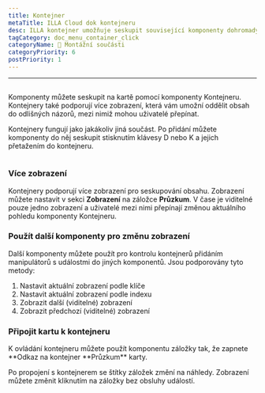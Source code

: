 ```yaml
---
title: Kontejner
metaTitle: ILLA Cloud dok kontejneru
desc: ILLA kontejner umožňuje seskupit související komponenty dohromady do karty
tagCategory: doc_menu_container_click
categoryName: 🧬 Montážní součásti
categoryPriority: 6
postPriority: 1
---
```


* * *

## <Heading hidden>Kontejner</Heading>

Komponenty můžete seskupit na kartě pomocí komponenty Kontejneru. Kontejnery také podporují více zobrazení, která vám umožní oddělit obsah do odlišných názorů, mezi nimiž mohou uživatelé přepínat.

Kontejnery fungují jako jakákoliv jiná součást. Po přidání můžete komponenty do něj seskupit stisknutím klávesy D nebo K a jejich přetažením do kontejneru.

<img
  src='https://cdn.illacloud.com/official-website/img/docs/assemble/container.png'
  alt=""
/>

### Více zobrazení

Kontejnery podporují více zobrazení pro seskupování obsahu. Zobrazení můžete nastavit v sekci **Zobrazení** na záložce **Průzkum**. V čase je viditelné pouze jedno zobrazení a uživatelé mezi nimi přepínají změnou aktuálního pohledu komponenty Kontejneru.

### Použít další komponenty pro změnu zobrazení

Další komponenty můžete použít pro kontrolu kontejnerů přidáním manipulátorů s událostmi do jiných komponentů. Jsou podporovány tyto metody:

1.  Nastavit aktuální zobrazení podle klíče
2.  Nastavit aktuální zobrazení podle indexu
3.  Zobrazit další (viditelné) zobrazení
4.  Zobrazit předchozí (viditelné) zobrazení

### Připojit kartu k kontejneru

K ovládání kontejneru můžete použít komponentu záložky tak, že zapnete **Odkaz na kontejner **Průzkum\*\* karty.

Po propojení s kontejnerem se štítky záložek změní na náhledy. Zobrazení můžete změnit kliknutím na záložky bez obsluhy událostí. 
